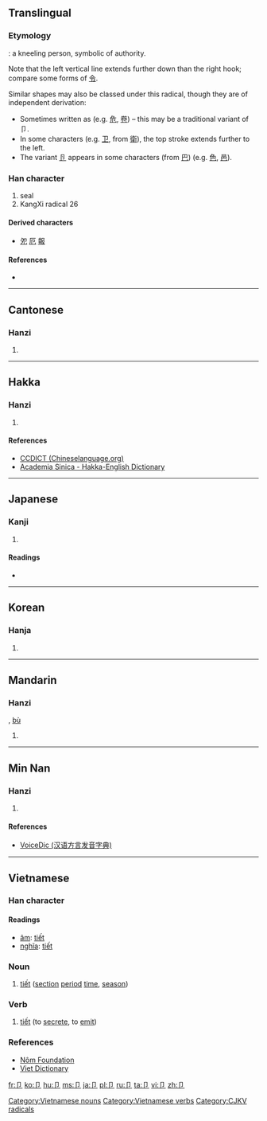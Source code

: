 {{also|部|㔾|節}}
==Translingual==
{{stroke order|type=animate}}

===Etymology===
{{liushu|p}}: a kneeling person, symbolic of authority.

Note that the left vertical line extends further down than the right hook; compare some forms of [[令]].

Similar shapes may also be classed under this radical, though they are of independent derivation:
* Sometimes written as {{term|㔾||sprout|sc=Hani}} (e.g. [[危]], [[卷]]) – this may be a traditional variant of 卩.
* In some characters (e.g. [[卫]], from [[衛]]), the top stroke extends further to the left.
* The variant [[卪]] appears in some characters (from [[巴]]) (e.g. [[色]], [[邑]]).

===Han character===
{{Han char|rn=26|rad=卩|as=00|sn=2|four=|canj=尸中 (SL)}}

# seal
# KangXi radical 26

====Derived characters====
* [[夗]] [[厄]] [[報]]

====References====
* {{Han ref|kx=0158.450|dkj=02836|dj=0363.020|hdz=10310.090|uh=5369|ud=21353}}

----

==Cantonese==

===Hanzi===
{{yue-hanzi|jyut=[[zit3]]|y=jit3}}

# {{defn|lang=yue|sort=卩00}}

----

==Hakka==

===Hanzi===
{{hak-hanzi|poj=tsiet|gd=tsiet<sup>7</sup>; tset<sup>7</sup> [Bao'an]|hpy=}}

# {{defn|lang=hak|sort=卩00}}

====References====
*[http://www.chineselanguage.org/dictionaries/?mode=view&module=chardict&query=%E5%8D%A9 CCDICT (Chineselanguage.org)]
*[http://minhakka.ling.sinica.edu.tw/bkg/hakyin/search.php?DETAIL=1&LIMIT=id=49651&dbname=su_tian_1&graph=2 Academia Sinica - Hakka-English Dictionary]

----

==Japanese==

===Kanji===
{{ja-kanji|grade=|rs=卩00}}

# {{defn|lang=ja|sort=卩00}}

====Readings====
* {{ja-readings|on=[[せつ]] (setsu)|kun=[[わりふ]] (warifu)}}

----

==Korean==

===Hanja===
{{ko-hanja|hangeul=절|rv=jeol|mr=chŏl}}

# {{defn|lang=ko|sort=卩00}}

----

==Mandarin==

===Hanzi===
{{cmn-hanzi|pin=[[jié]] ([[jie2]])|wg=chieh<sup>2</sup>}}, [[bù]]

# {{defn|lang=cmn|sort=卩00}}

----

==Min Nan==

===Hanzi===
{{nan-hanzi|poj=tsiat (tsiat<sup>4</sup>)|gd=ziat<sup>7</sup>}}

# {{defn|lang=nan|sort=卩00}}

====References====
*[http://cn.voicedic.com/ VoiceDic (汉语方言发音字典)]

----

==Vietnamese==

===Han character===
{{vi-hantu|rs=卩00}}

====Readings====
* [[音読|âm]]: [[tiết]]
* [[意義|nghĩa]]: [[tiết]]

===Noun===
{{head|vi|noun|sc=Hant}}{{attention|vi|may need inflection template}}
# [[tiết]] ([[section]] [[period]] [[time]], [[season]])

===Verb===
{{head|vi|verb|sc=Hant}}{{attention|vi|may need inflection template}}
# [[tiết]] (to [[secrete]], to [[emit]])

===References===
* [http://nomfoundation.org/nomdb/lookup.php Nôm Foundation]
* [http://www.vietdictionary.com Viet Dictionary]

[[Category:Vietnamese nouns]]
[[Category:Vietnamese verbs]]

[[Category:CJKV radicals]]

[[fr:卩]]
[[ko:卩]]
[[hu:卩]]
[[ms:卩]]
[[ja:卩]]
[[pl:卩]]
[[ru:卩]]
[[ta:卩]]
[[vi:卩]]
[[zh:卩]]